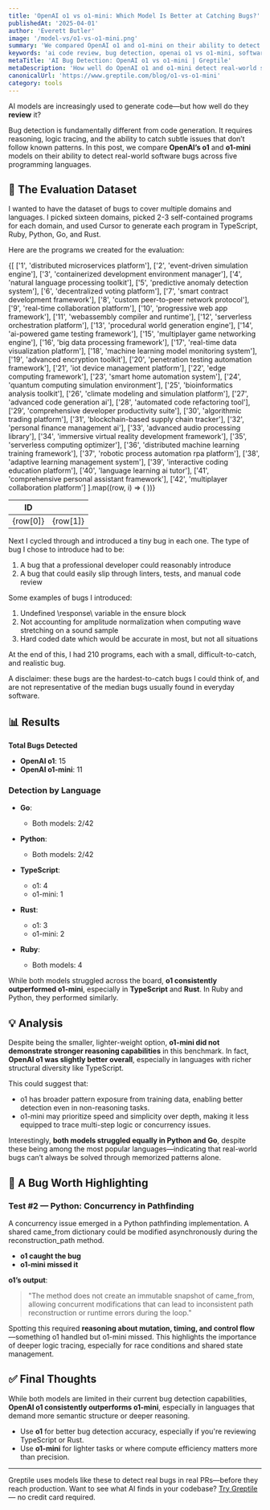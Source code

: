 ```yaml
---
title: 'OpenAI o1 vs o1-mini: Which Model Is Better at Catching Bugs?'
publishedAt: '2025-04-01'
author: 'Everett Butler'
image: '/model-vs/o1-vs-o1-mini.png'
summary: 'We compared OpenAI o1 and o1-mini on their ability to detect 210 challenging bugs across Python, TypeScript, Go, Rust, and Ruby. Which model is better for AI code review?'
keywords: 'ai code review, bug detection, openai o1 vs o1-mini, software verification, reasoning models'
metaTitle: 'AI Bug Detection: OpenAI o1 vs o1-mini | Greptile'
metaDescription: 'How well do OpenAI o1 and o1-mini detect real-world software bugs? We tested both on 210 cases and found surprising differences in performance by language.'
canonicalUrl: 'https://www.greptile.com/blog/o1-vs-o1-mini'
category: tools
---
```


AI models are increasingly used to generate code—but how well do they **review** it?

Bug detection is fundamentally different from code generation. It requires reasoning, logic tracing, and the ability to catch subtle issues that don’t follow known patterns. In this post, we compare **OpenAI’s o1** and **o1-mini** models on their ability to detect real-world software bugs across five programming languages.


## 🧪 The Evaluation Dataset

I wanted to have the dataset of bugs to cover multiple domains and languages. I picked sixteen domains, picked 2-3 self-contained programs for each domain, and used Cursor to generate each program in TypeScript, Ruby, Python, Go, and Rust.

Here are the programs we created for the evaluation:

<table
	style={{
		borderCollapse: 'collapse',
		width: '100%',
		margin: '2rem 0',
		borderRadius: '8px',
		overflow: 'hidden',
		fontSize: '0.95rem',
		lineHeight: '1.5'
	}}>
	<thead>
		<tr>
			<th
				style={{
					backgroundColor: '#f8fafc',
					padding: '1rem',
					textAlign: 'left',
					borderBottom: '1px solid #e2e8f0',
					fontWeight: '600',
					color: '#1a202c'
				}}>
				ID
			</th>
			<th
				style={{
					backgroundColor: '#f8fafc',
					padding: '1rem',
					textAlign: 'left',
					borderBottom: '1px solid #e2e8f0',
					fontWeight: '600',
					color: '#1a202c'
				}}></th>
		</tr>
	</thead>
	<tbody>
		{[
			['1', 'distributed microservices platform'],
			['2', 'event-driven simulation engine'],
			['3', 'containerized development environment manager'],
			['4', 'natural language processing toolkit'],
			['5', 'predictive anomaly detection system'],
			['6', 'decentralized voting platform'],
			['7', 'smart contract development framework'],
			['8', 'custom peer-to-peer network protocol'],
			['9', 'real-time collaboration platform'],
			['10', 'progressive web app framework'],
			['11', 'webassembly compiler and runtime'],
			['12', 'serverless orchestration platform'],
			['13', 'procedural world generation engine'],
			['14', 'ai-powered game testing framework'],
			['15', 'multiplayer game networking engine'],
			['16', 'big data processing framework'],
			['17', 'real-time data visualization platform'],
			['18', 'machine learning model monitoring system'],
			['19', 'advanced encryption toolkit'],
			['20', 'penetration testing automation framework'],
			['21', 'iot device management platform'],
			['22', 'edge computing framework'],
			['23', 'smart home automation system'],
			['24', 'quantum computing simulation environment'],
			['25', 'bioinformatics analysis toolkit'],
			['26', 'climate modeling and simulation platform'],
			['27', 'advanced code generation ai'],
			['28', 'automated code refactoring tool'],
			['29', 'comprehensive developer productivity suite'],
			['30', 'algorithmic trading platform'],
			['31', 'blockchain-based supply chain tracker'],
			['32', 'personal finance management ai'],
			['33', 'advanced audio processing library'],
			['34', 'immersive virtual reality development framework'],
			['35', 'serverless computing optimizer'],
			['36', 'distributed machine learning training framework'],
			['37', 'robotic process automation rpa platform'],
			['38', 'adaptive learning management system'],
			['39', 'interactive coding education platform'],
			['40', 'language learning ai tutor'],
			['41', 'comprehensive personal assistant framework'],
			['42', 'multiplayer collaboration platform']
		].map((row, i) => (
			<tr
				key={i}
				style={{
					backgroundColor: 'var(--tw-prose-bg, white)',
					transition: 'background-color 0.2s'
				}}>
				<td
					style={{
						padding: '1rem',
						borderBottom: '1px solid var(--tw-prose-border, #e2e8f0)',
						color: 'var(--tw-prose-body, #1a202c)'
					}}>
					{row[0]}
				</td>
				<td
					style={{
						padding: '1rem',
						borderBottom: '1px solid var(--tw-prose-border, #e2e8f0)',
						color: 'var(--tw-prose-body, #1a202c)'
					}}>
					{row[1]}
				</td>
			</tr>
		))}
	</tbody>
</table>

Next I cycled through and introduced a tiny bug in each one. The type of bug I chose to introduce had to be:

1. A bug that a professional developer could reasonably introduce
2. A bug that could easily slip through linters, tests, and manual code review

Some examples of bugs I introduced:

1. Undefined \response\ variable in the ensure block
2. Not accounting for amplitude normalization when computing wave stretching on a sound sample
3. Hard coded date which would be accurate in most, but not all situations

At the end of this, I had 210 programs, each with a small, difficult-to-catch, and realistic bug.

A disclaimer: these bugs are the hardest-to-catch bugs I could think of, and are not representative of the median bugs usually found in everyday software.

## 📊 Results

**Total Bugs Detected**
- **OpenAI o1**: 15  
- **OpenAI o1-mini**: 11

### Detection by Language

- **Go**:  
  - Both models: 2/42  

- **Python**:  
  - Both models: 2/42  

- **TypeScript**:  
  - o1: 4  
  - o1-mini: 1  

- **Rust**:  
  - o1: 3  
  - o1-mini: 2  

- **Ruby**:  
  - Both models: 4  

While both models struggled across the board, **o1 consistently outperformed o1-mini**, especially in **TypeScript** and **Rust**. In Ruby and Python, they performed similarly.

## 💡 Analysis

Despite being the smaller, lighter-weight option, **o1-mini did not demonstrate stronger reasoning capabilities** in this benchmark. In fact, **OpenAI o1 was slightly better overall**, especially in languages with richer structural diversity like TypeScript.

This could suggest that:
- o1 has broader pattern exposure from training data, enabling better detection even in non-reasoning tasks.
- o1-mini may prioritize speed and simplicity over depth, making it less equipped to trace multi-step logic or concurrency issues.

Interestingly, **both models struggled equally in Python and Go**, despite these being among the most popular languages—indicating that real-world bugs can’t always be solved through memorized patterns alone.

## 🐞 A Bug Worth Highlighting

### Test #2 — Python: Concurrency in Pathfinding

A concurrency issue emerged in a Python pathfinding implementation. A shared came_from dictionary could be modified asynchronously during the reconstruction_path method.

- **o1 caught the bug**  
- **o1-mini missed it**

**o1’s output**:
> "The method does not create an immutable snapshot of came_from, allowing concurrent modifications that can lead to inconsistent path reconstruction or runtime errors during the loop."

Spotting this required **reasoning about mutation, timing, and control flow**—something o1 handled but o1-mini missed. This highlights the importance of deeper logic tracing, especially for race conditions and shared state management.

## ✅ Final Thoughts

While both models are limited in their current bug detection capabilities, **OpenAI o1 consistently outperforms o1-mini**, especially in languages that demand more semantic structure or deeper reasoning.

- Use **o1** for better bug detection accuracy, especially if you're reviewing TypeScript or Rust.
- Use **o1-mini** for lighter tasks or where compute efficiency matters more than precision.

---
Greptile uses models like these to detect real bugs in real PRs—before they reach production. Want to see what AI finds in your codebase? [Try Greptile](https://www.greptile.com) — no credit card required.
